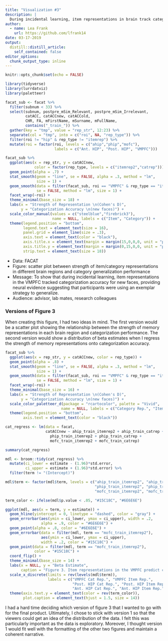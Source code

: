 ```yaml
---
title: "Visualization #3"
description: |
  During incidental learning, item representations in brain track category generalization.
author:
  - name: Lea Frank
    url: https://github.com/lfrank14
date: 03-17-2019
output:
  distill::distill_article:
    self_contained: false
editor_options: 
  chunk_output_type: inline
---
```


```r
knitr::opts_chunk$set(echo = FALSE)

library(tidyverse)
library(lurrdatviz)
library(paletteer)
```


```r
facat_sub <- facat %>% 
  filter(subnum < 33) %>% 
  select(subnum, postpre_mSim_Relevant, postpre_mSim_Irrelevant,
         catACC, catACCnew, catACCold, 
         CHR, FA, mFirstName, mSurname, mFullName,
         contains("_train_")) %>% 
  gather(key = "tmp", value = "rep_str", 12:23) %>% 
  separate(col = "tmp", into = c("roi", NA, "rep_type")) %>%
  filter(roi != "hip" & rep_type != "itemrep") %>% 
  mutate(roi = factor(roi, levels = c("ahip","phip","mofc"),
                      labels = c("Ant. HIP", "Post. HIP", "VMPFC")))

```

```r
facat_sub %>% 
  ggplot(aes(x = rep_str, y = catACCnew, 
             color = factor(rep_type, levels = c("itemrep2","catrep")))) +
  geom_point(alpha = .7) +
  stat_smooth(geom = "line", se = FALSE, alpha = .3, method = "lm",
              size = 1) +
  geom_smooth(data = filter(facat_sub, roi == "VMPFC" & rep_type == "itemrep2"),
              se = FALSE, method = "lm", size = 1) +
  facet_wrap(~roi) +
  theme_minimal(base_size = 18) +
  labs(x = "Strength of Representation \n(Cohen's D)",
       y = "Categorization Accuracy \n(new faces)") +
  scale_color_manual(values = c("steelblue","firebrick3"),
                     name = NULL, labels = c("Item", "Category")) +
  theme(legend.position = "bottom",
        legend.text = element_text(size = 16),
        panel.grid = element_line(size = .3),
        axis.text = element_text(color = "black"),
        axis.title.x = element_text(margin = margin(15,0,0,0, unit = "pt")),
        axis.title.y = element_text(margin = margin(0,15,0,0, unit = "pt")),
        strip.text = element_text(size = 18))
```

+ Data: FACAT
+ Figure: scatter plot between strength of item/category representations in different brain regions and category generalization performance
+ Message: To show that during incidental learning, item representations in the VMPFC tracked categorization accuracy for new faces, providing neural evidence suggesting that participants were using an exemplar strategy to generalize.  
+ Audience: advisor, lab mates, research colleagues


### Versions of Figure 3

When creating this figure, I had two ideas in mind. The first version would be a scatter plot showing the relationship between the strength of memory representations in each brain region and categorization performance. The second version would show a distribution of beta estimates when I regress the strength of memory representations onto categorization accuracy. 

```r
facat_sub %>% 
  ggplot(aes(x = rep_str, y = catACCnew, color = rep_type)) +
  geom_point(alpha = .8) +
  stat_smooth(geom = "line", se = FALSE, alpha = .3, method = "lm",
              size = 1) +
  geom_smooth(data = filter(facat_sub, roi == "VMPFC" & rep_type == "itemrep2"),
              se = FALSE, method = "lm", size = 1) +
  facet_wrap(~roi) +
  theme_minimal(base_size = 16) +
  labs(x = "Strength of Representation \n(Cohen's D)",
       y = "Categorization Accuracy \n(new faces)") +
  scale_color_paletteer_d(package = "rcartocolor", palette = "Vivid",
                         name = NULL, labels = c("Category Rep.", "Item Rep.")) +
  theme(legend.position = "bottom",
        axis.text = element_text(color = "black"))
```

```r
cat_regress <- lm(data = facat, 
                  catACCnew ~ ahip_train_itemrep2 + ahip_train_catrep +
                    phip_train_itemrep2 + phip_train_catrep +
                    mofc_train_itemrep2 + mofc_train_catrep)

summary(cat_regress)

mdl <- broom::tidy(cat_regress) %>% 
  mutate(ci_lower = estimate - (1.96)*std.error,
         ci_upper = estimate + (1.96)*std.error) %>% 
  filter(term != "(Intercept)")

mdl$term <- factor(mdl$term, levels = c("ahip_train_itemrep2", "ahip_train_catrep",
                                        "phip_train_itemrep2", "phip_train_catrep",
                                        "mofc_train_itemrep2", "mofc_train_catrep"))  
```

```r

term_color <- ifelse(mdl$p.value < .05, "#15C18C", "#6E6E6E") 

ggplot(mdl, aes(x = term, y = estimate)) +
  geom_hline(yintercept = 0, linetype = "dashed", color = "gray") +
  geom_errorbar(aes(ymin = ci_lower, ymax = ci_upper), width = .2,
                alpha = .9, color = "#6E6E6E") +
  geom_point(alpha = .8, color = "#6E6E6E") +
  geom_errorbar(data = filter(mdl, term == "mofc_train_itemrep2"),
                aes(ymin = ci_lower, ymax = ci_upper), 
                width = .2, color = "#15C18C") +
  geom_point(data = filter(mdl, term == "mofc_train_itemrep2"), 
             color = "#15C18C") +
  coord_flip() +
  theme_minimal(base_size = 14) +
  labs(x = NULL, y = "Beta Estimate",
       caption = "Figure 3. Item representations in the VMPFC predict category generalization") +
  scale_x_discrete(limits = rev(levels(mdl$term)),
                   labels = c("VMPFC Cat Rep.", "VMPFC Item Rep.",
                              "Post. HIP Cat Rep.", "Post. HIP Item Rep.",
                              "Ant. HIP Cat Rep.", "Ant. HIP Item Rep.")) +
  theme(axis.text.y = element_text(color = rev(term_color)),
        plot.caption = element_text(hjust = 1.5, size = 14))

```

I had a hard time deciding which version of figure 3 that I wanted to go with for the final product. Ultimately, I chose to stick with version 1 so that the viewers could get an idea of the distribution of the data. I felt this was particularly important as the data is exploratory. Moreover, I thought version 1 would fit well with the formatting of the other two figures and maintain a coherent narrative. 